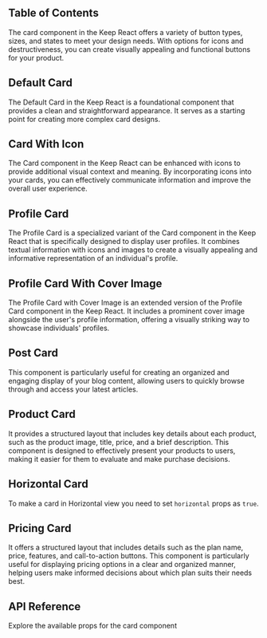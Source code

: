 
## Table of Contents

The card component in the Keep React offers a variety of button types, sizes, and states to meet your design needs. With options for icons and destructiveness, you can create visually appealing and functional buttons for your product.

## Default Card

The Default Card in the Keep React is a foundational component that provides a clean and straightforward appearance. It serves as a starting point for creating more complex card designs.

<CodePreview github="Card" code={DefaultCardCode}>
  <DefaultCard />
</CodePreview>

## Card With Icon

The Card component in the Keep React can be enhanced with icons to provide additional visual context and meaning. By incorporating icons into your cards, you can effectively communicate information and improve the overall user experience.

<CodePreview github="Card" code={CardWithIconCode}>
  <CardWithIcon />
</CodePreview>

## Profile Card

The Profile Card is a specialized variant of the Card component in the Keep React that is specifically designed to display user profiles. It combines textual information with icons and images to create a visually appealing and informative representation of an individual's profile.

<CodePreview github="Card" code={ProfileCardCode}>
  <ProfileCard />
</CodePreview>

## Profile Card With Cover Image

The Profile Card with Cover Image is an extended version of the Profile Card component in the Keep React. It includes a prominent cover image alongside the user's profile information, offering a visually striking way to showcase individuals' profiles.

<CodePreview github="Card" code={ProfileCardWithCoverCode}>
  <ProfileCardWithCover />
</CodePreview>

## Post Card

This component is particularly useful for creating an organized and engaging display of your blog content, allowing users to quickly browse through and access your latest articles.

<CodePreview github="Card" code={PostCardCode}>
  <PostCard />
</CodePreview>

## Product Card

It provides a structured layout that includes key details about each product, such as the product image, title, price, and a brief description. This component is designed to effectively present your products to users, making it easier for them to evaluate and make purchase decisions.

<CodePreview github="Card" code={ProductCardCode}>
  <ProductCard />
</CodePreview>

## Horizontal Card

To make a card in Horizontal view you need to set `horizontal` props as `true`.

<CodePreview github="Card" code={HorizontalCardCode}>
  <HorizontalCard />
</CodePreview>

## Pricing Card

It offers a structured layout that includes details such as the plan name, price, features, and call-to-action buttons. This component is particularly useful for displaying pricing options in a clear and organized manner, helping users make informed decisions about which plan suits their needs best.

<CodePreview github="Card" code={PricingCardCode}>
  <PricingCard />
</CodePreview>

## API Reference

Explore the available props for the card component

<ComponentApi data={cardAPIData} />


